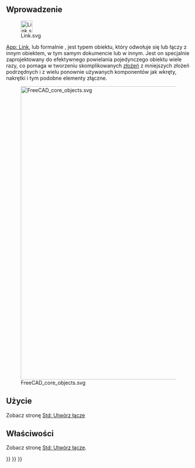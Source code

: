 <languages/>
{{TOCright}}

==Wprowadzenie==

[[File:Link.svg|32px]]

[[App_Link/pl|App: Link]], lub formalnie {{incode|App::Link}}, jest typem obiektu, który odwołuje się lub łączy z innym obiektem, w tym samym dokumencie lub w innym. Jest on specjalnie zaprojektowany do efektywnego powielania pojedynczego obiektu wiele razy, co pomaga w tworzeniu skomplikowanych [[assembly/pl|złożeń]] z mniejszych złożeń podrzędnych i z wielu ponownie używanych komponentów jak wkręty, nakrętki i tym podobne elementy złączne.

[[File:FreeCAD_core_objects.svg|800px]]

{{Caption|Uproszczony diagram zależności pomiędzy podstawowymi obiektami w programie FreeCAD.}}

==Użycie==

Zobacz stronę [[Std_LinkMake/pl#U.C5.BCycie|Std: Utwórz łącze]]

==Właściwości==

Zobacz stronę [[Std_LinkMake/pl|Std: Utwórz łącze]].


{{Std_Base_navi{{#translation:}}}}
{{Document_objects_navi{{#translation:}}}}
{{Userdocnavi{{#translation:}}}}
